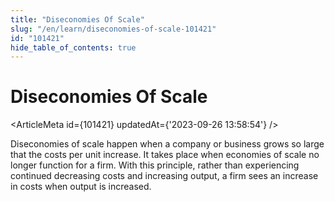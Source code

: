 ```yaml
---
title: "Diseconomies Of Scale"
slug: "/en/learn/diseconomies-of-scale-101421"
id: "101421"
hide_table_of_contents: true
---
```



# Diseconomies Of Scale

<ArticleMeta id={101421} updatedAt={'2023-09-26 13:58:54'} />
<div className='border-solid border-b border-t-0 my-4 border-[var(--ifm-color-gray-300)]' />

Diseconomies of scale happen when a company or business grows so large that the costs per unit increase. It takes place when economies of scale no longer function for a firm. With this principle, rather than experiencing continued decreasing costs and increasing output, a firm sees an increase in costs when output is increased.
